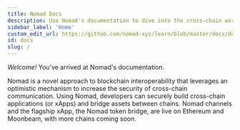 ```yaml
---
title: Nomad Docs
description: Use Nomad's documentation to dive into the cross-chain world of tomorrow
sidebar_label: 'Home'
custom_edit_url: https://github.com/nomad-xyz/learn/blob/master/docs/docs.mdx
id: docs
slug: /
---
```


_Welcome!_ You’ve arrived at Nomad's documentation.

Nomad is a novel approach to blockchain interoperability that leverages an optimistic mechanism to increase the security of cross-chain communication. Using Nomad, developers can securely build cross-chain applications (or xApps) and bridge assets between chains. Nomad channels and the flagship xApp, the Nomad token bridge, are live on Ethereum and Moonbeam, with more chains coming soon.

